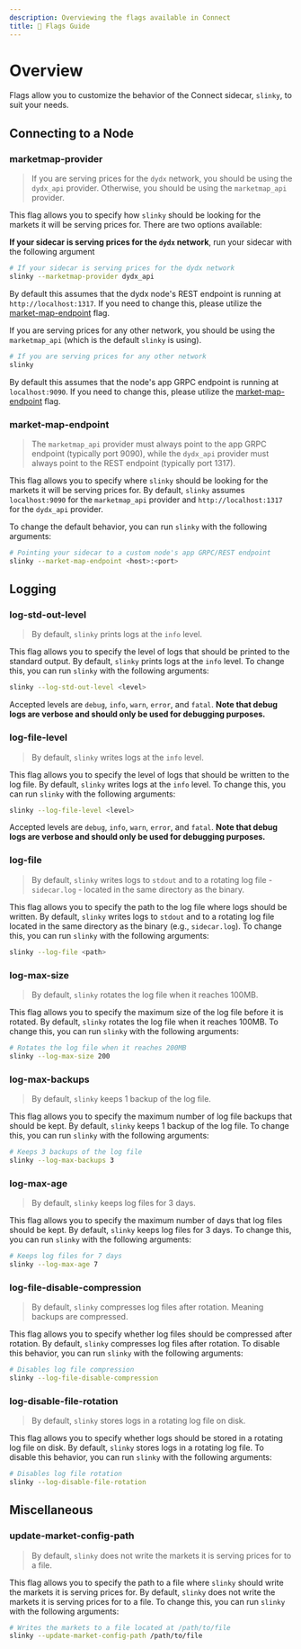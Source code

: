```yaml
---
description: Overviewing the flags available in Connect
title: 🏁 Flags Guide
---
```


# Overview

Flags allow you to customize the behavior of the Connect sidecar, `slinky`, to suit your needs.

## Connecting to a Node

### marketmap-provider

> If you are serving prices for the `dydx` network, you should be using the `dydx_api` provider. Otherwise, you should be using the `marketmap_api` provider.

This flag allows you to specify how `slinky` should be looking for the markets it will be serving prices for. There are two options available:

**If your sidecar is serving prices for the `dydx` network**, run your sidecar with the following argument

```bash
# If your sidecar is serving prices for the dydx network
slinky --marketmap-provider dydx_api
```

By default this assumes that the dydx node's REST endpoint is running at `http://localhost:1317`. If you need to change this, please utilize the [market-map-endpoint](#market-map-endpoint) flag.

If you are serving prices for any other network, you should be using the `marketmap_api` (which is the default `slinky` is using).

```bash
# If you are serving prices for any other network
slinky
```

By default this assumes that the node's app GRPC endpoint is running at `localhost:9090`. If you need to change this, please utilize the [market-map-endpoint](#market-map-endpoint) flag.

### market-map-endpoint

> The `marketmap_api` provider must always point to the app GRPC endpoint (typically port 9090), while the `dydx_api` provider must always point to the REST endpoint (typically port 1317).

This flag allows you to specify where `slinky` should be looking for the markets it will be serving prices for. By default, `slinky` assumes `localhost:9090` for the `marketmap_api` provider and `http://localhost:1317` for the `dydx_api` provider.

To change the default behavior, you can run `slinky` with the following arguments:

```bash
# Pointing your sidecar to a custom node's app GRPC/REST endpoint
slinky --market-map-endpoint <host>:<port>
```

## Logging

### log-std-out-level

> By default, `slinky` prints logs at the `info` level.

This flag allows you to specify the level of logs that should be printed to the standard output. By default, `slinky` prints logs at the `info` level. To change this, you can run `slinky` with the following arguments:

```bash
slinky --log-std-out-level <level>
```

Accepted levels are `debug`, `info`, `warn`, `error`, and `fatal`. **Note that debug logs are verbose and should only be used for debugging purposes.**

### log-file-level

> By default, `slinky` writes logs at the `info` level.

This flag allows you to specify the level of logs that should be written to the log file. By default, `slinky` writes logs at the `info` level. To change this, you can run `slinky` with the following arguments:

```bash
slinky --log-file-level <level>
```

Accepted levels are `debug`, `info`, `warn`, `error`, and `fatal`. **Note that debug logs are verbose and should only be used for debugging purposes.**

### log-file

> By default, `slinky` writes logs to `stdout` and to a rotating log file - `sidecar.log` - located in the same directory as the binary.

This flag allows you to specify the path to the log file where logs should be written. By default, `slinky` writes logs to `stdout` and to a rotating log file located in the same directory as the binary (e.g., `sidecar.log`). To change this, you can run `slinky` with the following arguments:

```bash
slinky --log-file <path>
```

### log-max-size

> By default, `slinky` rotates the log file when it reaches 100MB.

This flag allows you to specify the maximum size of the log file before it is rotated. By default, `slinky` rotates the log file when it reaches 100MB. To change this, you can run `slinky` with the following arguments:

```bash
# Rotates the log file when it reaches 200MB
slinky --log-max-size 200
```

### log-max-backups

> By default, `slinky` keeps 1 backup of the log file.

This flag allows you to specify the maximum number of log file backups that should be kept. By default, `slinky` keeps 1 backup of the log file. To change this, you can run `slinky` with the following arguments:

```bash
# Keeps 3 backups of the log file
slinky --log-max-backups 3
```

### log-max-age

> By default, `slinky` keeps log files for 3 days.

This flag allows you to specify the maximum number of days that log files should be kept. By default, `slinky` keeps log files for 3 days. To change this, you can run `slinky` with the following arguments:

```bash
# Keeps log files for 7 days
slinky --log-max-age 7
```

### log-file-disable-compression

> By default, `slinky` compresses log files after rotation. Meaning backups are compressed.

This flag allows you to specify whether log files should be compressed after rotation. By default, `slinky` compresses log files after rotation. To disable this behavior, you can run `slinky` with the following arguments:

```bash
# Disables log file compression
slinky --log-file-disable-compression
```

### log-disable-file-rotation

> By default, `slinky` stores logs in a rotating log file on disk.

This flag allows you to specify whether logs should be stored in a rotating log file on disk. By default, `slinky` stores logs in a rotating log file. To disable this behavior, you can run `slinky` with the following arguments:

```bash
# Disables log file rotation
slinky --log-disable-file-rotation
```

## Miscellaneous

### update-market-config-path

> By default, `slinky` does not write the markets it is serving prices for to a file.

This flag allows you to specify the path to a file where `slinky` should write the markets it is serving prices for. By default, `slinky` does not write the markets it is serving prices for to a file. To change this, you can run `slinky` with the following arguments:

```bash
# Writes the markets to a file located at /path/to/file
slinky --update-market-config-path /path/to/file
```
